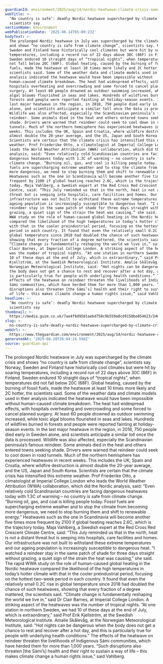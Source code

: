 ```yaml
---
guardianId: environment/2025/aug/14/nordic-heatwave-climate-crisis-sweden-norway-finland
webTitle: >-
  ‘No country is safe’: deadly Nordic heatwave supercharged by climate crisis,
  scientists say
sectionName: Environment
webPublicationDate: '2025-08-14T05:00:23Z'
bodyText: >-
  The prolonged Nordic heatwave in July was supercharged by the climate crisis
  and shows “no country is safe from climate change”, scientists say. Norway,
  Sweden and Finland have historically cool climates but were hit by soaring
  temperatures, including a record run of 22 days above 30C (86F) in Finland.
  Sweden endured 10 straight days of “tropical nights”, when temperatures did
  not fall below 20C (68F). Global heating, caused by the burning of fossil
  fuels, made the heatwave at least 10 times more likely and 2C hotter, the
  scientists said. Some of the weather data and climate models used in their
  analysis indicated the heatwave would have been impossible without
  human-caused climate breakdown. The heat had widespread effects, with
  hospitals overheating and overcrowding and some forced to cancel planned
  surgery. At least 60 people drowned as outdoor swimming increased, while toxic
  algal blooms flourished in seas and lakes. Hundreds of wildfires burned in
  forests and people were reported fainting at holiday-season events. In the
  last major heatwave in the region, in 2018, 750 people died early in Sweden
  alone, and scientists anticipate a similar toll once the data is processed.
  Wildlife was also affected, especially the Scandinavian peninsula’s famous
  reindeer. Some animals died in the heat and others entered towns seeking
  shade. Drivers were warned that reindeer could seek to cool down in road
  tunnels. Much of the northern hemisphere has experienced heatwaves in recent
  weeks. This includes the UK, Spain and Croatia, where wildfire destruction is
  almost double the 20-year average, and the US, Japan and South Korea.
  Scientists are certain that the climate crisis has intensified this extreme
  weather. Prof Friederike Otto, a climatologist at Imperial College London who
  leads the World Weather Attribution (WWA) collaboration, which did the Nordic
  analysis, said: “Even relatively cold Scandinavian countries are facing
  dangerous heatwaves today with 1.3C of warming – no country is safe from
  climate change. “Burning oil, gas, and coal is killing people today. Fossil
  fuels are supercharging extreme weather and to stop the climate from becoming
  more dangerous, we need to stop burning them and shift to renewable energy.”
  Heatwaves such as the one in Scandinavia will become another five times more
  frequent by 2100 if global heating reaches 2.6C, which is the trajectory
  today. Maja Vahlberg, a Swedish expert at the Red Cross Red Crescent Climate
  Centre, said: “This July reminded us that in the north, heat is not a distant
  threat but is seeping into hospitals, care facilities and homes. Our
  infrastructure was not built to withstand these extreme temperatures and our
  ageing population is increasingly susceptible to dangerous heat. “I watched a
  reindeer stay in the same patch of shade for three days straight without
  grazing, a quiet sign of the strain the heat was causing,” she said. The rapid
  WWA study on the role of human-caused global heating in the Nordic heatwave
  compared the likelihood of the high temperatures in today’s hotter climate
  with that in the cooler preindustrial period, focusing on the hottest two-week
  period in each country. It found that even the relatively small 0.2C rise in
  global temperature since 2018 had doubled the chance of such heatwaves,
  showing that every fraction of a degree mattered, the scientists said.
  “Climate change is fundamentally reshaping the world we live in,” said Dr
  Clair Barnes, at Imperial College London. A striking aspect of the heatwaves
  was the number of tropical nights. “At one station in northern Sweden, we had
  10 of these days at the end of July, which is extraordinary,” said Prof Erik
  Kjellström, at the Swedish Meteorological Institute. Amalie Skålevåg, at the
  Norwegian Meteorological Institute, said: “Hot nights can be dangerous when
  the body does not get a chance to rest and recover after a hot day, and this
  is particularly true for people with underlying health conditions.” The
  effects of the heatwave on reindeer threaten the livelihoods of Indigenous
  Sámi communities, which have herded them for more than 1,000 years. “Such
  disruptions also threaten [the Sámi’s] health and their right to sustain a way
  of life – this makes climate change a human rights issue,” said Vahlberg.
headline: >-
  ‘No country is safe’: deadly Nordic heatwave supercharged by climate crisis,
  scientists say
thumbnail: >-
  https://media.guim.co.uk/7ae4f9d9581aebd758c9b559a0cd9150be054623/240_0_2402_1922/500.jpg
slug: >-
  no-country-is-safe-deadly-nordic-heatwave-supercharged-by-climate-crisis-scientists-say
webUrl: >-
  https://www.theguardian.com/environment/2025/aug/14/nordic-heatwave-climate-crisis-sweden-norway-finland
generatedAt: '2025-08-28T20:04:24.598Z'
source: guardian-api
---
```

The prolonged Nordic heatwave in July was supercharged by the climate crisis and shows “no country is safe from climate change”, scientists say. Norway, Sweden and Finland have historically cool climates but were hit by soaring temperatures, including a record run of 22 days above 30C (86F) in Finland. Sweden endured 10 straight days of “tropical nights”, when temperatures did not fall below 20C (68F). Global heating, caused by the burning of fossil fuels, made the heatwave at least 10 times more likely and 2C hotter, the scientists said. Some of the weather data and climate models used in their analysis indicated the heatwave would have been impossible without human-caused climate breakdown. The heat had widespread effects, with hospitals overheating and overcrowding and some forced to cancel planned surgery. At least 60 people drowned as outdoor swimming increased, while toxic algal blooms flourished in seas and lakes. Hundreds of wildfires burned in forests and people were reported fainting at holiday-season events. In the last major heatwave in the region, in 2018, 750 people died early in Sweden alone, and scientists anticipate a similar toll once the data is processed. Wildlife was also affected, especially the Scandinavian peninsula’s famous reindeer. Some animals died in the heat and others entered towns seeking shade. Drivers were warned that reindeer could seek to cool down in road tunnels. Much of the northern hemisphere has experienced heatwaves in recent weeks. This includes the UK, Spain and Croatia, where wildfire destruction is almost double the 20-year average, and the US, Japan and South Korea. Scientists are certain that the climate crisis has intensified this extreme weather. Prof Friederike Otto, a climatologist at Imperial College London who leads the World Weather Attribution (WWA) collaboration, which did the Nordic analysis, said: “Even relatively cold Scandinavian countries are facing dangerous heatwaves today with 1.3C of warming – no country is safe from climate change. “Burning oil, gas, and coal is killing people today. Fossil fuels are supercharging extreme weather and to stop the climate from becoming more dangerous, we need to stop burning them and shift to renewable energy.” Heatwaves such as the one in Scandinavia will become another five times more frequent by 2100 if global heating reaches 2.6C, which is the trajectory today. Maja Vahlberg, a Swedish expert at the Red Cross Red Crescent Climate Centre, said: “This July reminded us that in the north, heat is not a distant threat but is seeping into hospitals, care facilities and homes. Our infrastructure was not built to withstand these extreme temperatures and our ageing population is increasingly susceptible to dangerous heat. “I watched a reindeer stay in the same patch of shade for three days straight without grazing, a quiet sign of the strain the heat was causing,” she said. The rapid WWA study on the role of human-caused global heating in the Nordic heatwave compared the likelihood of the high temperatures in today’s hotter climate with that in the cooler preindustrial period, focusing on the hottest two-week period in each country. It found that even the relatively small 0.2C rise in global temperature since 2018 had doubled the chance of such heatwaves, showing that every fraction of a degree mattered, the scientists said. “Climate change is fundamentally reshaping the world we live in,” said Dr Clair Barnes, at Imperial College London. A striking aspect of the heatwaves was the number of tropical nights. “At one station in northern Sweden, we had 10 of these days at the end of July, which is extraordinary,” said Prof Erik Kjellström, at the Swedish Meteorological Institute. Amalie Skålevåg, at the Norwegian Meteorological Institute, said: “Hot nights can be dangerous when the body does not get a chance to rest and recover after a hot day, and this is particularly true for people with underlying health conditions.” The effects of the heatwave on reindeer threaten the livelihoods of Indigenous Sámi communities, which have herded them for more than 1,000 years. “Such disruptions also threaten [the Sámi’s] health and their right to sustain a way of life – this makes climate change a human rights issue,” said Vahlberg.

